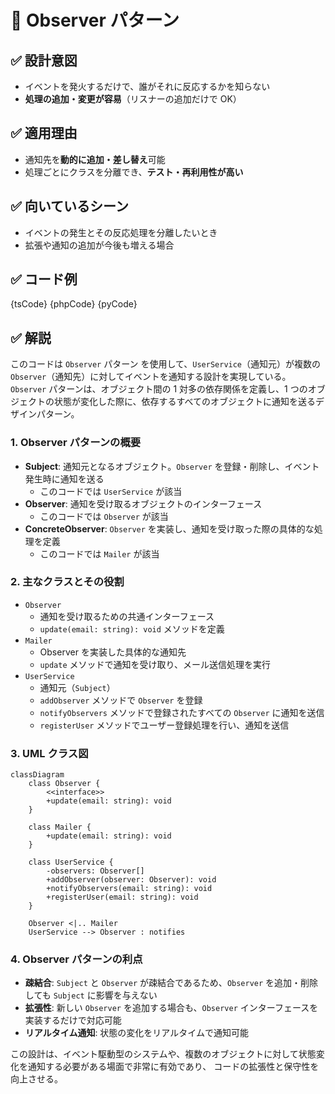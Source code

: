 

# 🧩 Observer パターン

## ✅ 設計意図

- イベントを発火するだけで、誰がそれに反応するかを知らない
- **処理の追加・変更が容易**（リスナーの追加だけで OK）

## ✅ 適用理由

- 通知先を**動的に追加・差し替え**可能
- 処理ごとにクラスを分離でき、**テスト・再利用性が高い**

## ✅ 向いているシーン

- イベントの発生とその反応処理を分離したいとき
- 拡張や通知の追加が今後も増える場合

## ✅ コード例

<Tabs groupId="language">
  <TabItem value="ts" label="TypeScript">
    <CodeBlock language="ts">{tsCode}</CodeBlock>
  </TabItem>
  <TabItem value="php" label="PHP">
    <CodeBlock language="php">{phpCode}</CodeBlock>
  </TabItem>
  <TabItem value="python" label="Python">
    <CodeBlock language="python">{pyCode}</CodeBlock>
  </TabItem>
</Tabs>

## ✅ 解説

このコードは `Observer` パターン を使用して、`UserService`（通知元）が複数の `Observer`（通知先）に対してイベントを通知する設計を実現している。
`Observer` パターンは、オブジェクト間の 1 対多の依存関係を定義し、1 つのオブジェクトの状態が変化した際に、依存するすべてのオブジェクトに通知を送るデザインパターン。

### 1. Observer パターンの概要

- **Subject**: 通知元となるオブジェクト。`Observer` を登録・削除し、イベント発生時に通知を送る
  - このコードでは `UserService` が該当
- **Observer**: 通知を受け取るオブジェクトのインターフェース
  - このコードでは `Observer` が該当
- **ConcreteObserver**: `Observer` を実装し、通知を受け取った際の具体的な処理を定義
  - このコードでは `Mailer` が該当

### 2. 主なクラスとその役割

- `Observer`
  - 通知を受け取るための共通インターフェース
  - `update(email: string): void` メソッドを定義
- `Mailer`
  - Observer を実装した具体的な通知先
  - `update` メソッドで通知を受け取り、メール送信処理を実行
- `UserService`
  - 通知元（`Subject`）
  - `addObserver` メソッドで `Observer` を登録
  - `notifyObservers` メソッドで登録されたすべての `Observer` に通知を送信
  - `registerUser` メソッドでユーザー登録処理を行い、通知を送信

### 3. UML クラス図

```mermaid
classDiagram
    class Observer {
        <<interface>>
        +update(email: string): void
    }

    class Mailer {
        +update(email: string): void
    }

    class UserService {
        -observers: Observer[]
        +addObserver(observer: Observer): void
        +notifyObservers(email: string): void
        +registerUser(email: string): void
    }

    Observer <|.. Mailer
    UserService --> Observer : notifies
```

### 4. Observer パターンの利点

- **疎結合**: `Subject` と `Observer` が疎結合であるため、`Observer` を追加・削除しても `Subject` に影響を与えない
- **拡張性**: 新しい `Observer` を追加する場合も、`Observer` インターフェースを実装するだけで対応可能
- **リアルタイム通知**: 状態の変化をリアルタイムで通知可能

この設計は、イベント駆動型のシステムや、複数のオブジェクトに対して状態変化を通知する必要がある場面で非常に有効であり、
コードの拡張性と保守性を向上させる。
